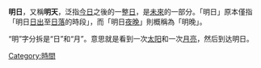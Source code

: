 {{Redirect|明日|胡鴻鈞的單曲|明日 (單曲)||明天 (消歧義)}}

'''明日'''，又稱'''明天'''，泛指[[今日|今日]]之後的一整[[日|日]]，是[[未來|未來]]的一部分。「明日」原本僅指「明日[[日出|日出]]至[[日落|日落]]的時段」，而「明日[[夜晚|夜晚]]」則概稱為「明晚」。

“明”字分拆是“日”和“月”。意思就是看到一次[[太阳|太阳]]和一次[[月亮|月亮]]，然后到达明日。

{{時間線}}

{{Standard-stub}}

[[Category:時間|Category:時間]]